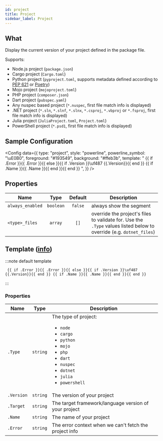 ```yaml
---
id: project
title: Project
sidebar_label: Project
---
```


## What

Display the current version of your project defined in the package file.

Supports:

- Node.js project (`package.json`)
- Cargo project (`Cargo.toml`)
- Python project (`pyproject.toml`, supports metadata defined according to [PEP 621][pep621-standard] or [Poetry][poetry-standard])
- Mojo project (`mojoproject.toml`)
- PHP project (`composer.json`)
- Dart project (`pubspec.yaml`)
- Any nuspec based project (`*.nuspec`, first file match info is displayed)
- .NET project (`*.sln`, `*.slnf`, `*.slnx`, `*.csproj`, `*.vbproj` or `*.fsproj`, first file match info is displayed)
- Julia project (`JuliaProject.toml`, `Project.toml`)
- PowerShell project (`*.psd1`, first file match info is displayed)

## Sample Configuration


<Config
  data={{
    type: "project",
    style: "powerline",
    powerline_symbol: "\uE0B0",
    foreground: "#193549",
    background: "#ffeb3b",
    template:
      " {{ if .Error }}{{ .Error }}{{ else }}{{ if .Version }}\uf487 {{.Version}}{{ end }} {{ if .Name }}{{ .Name }}{{ end }}{{ end }} ",
  }}
/>

## Properties

| Name             |   Type    | Default | Description                                                                                                         |
| ---------------- | :-------: | :-----: | ------------------------------------------------------------------------------------------------------------------- |
| `always_enabled` | `boolean` | `false` | always show the segment                                                                                             |
| `<type>_files`   |  `array`  |  `[]`   | override the project's files to validate for. Use the `.Type` values listed below to override (e.g. `dotnet_files`) |

## Template ([info][templates])

:::note default template

```template
 {{ if .Error }}{{ .Error }}{{ else }}{{ if .Version }}\uf487 {{.Version}}{{ end }} {{ if .Name }}{{ .Name }}{{ end }}{{ end }}
```

:::

### Properties

| Name       | Type     | Description                                                                                                                                                                                      |
| ---------- | -------- | ------------------------------------------------------------------------------------------------------------------------------------------------------------------------------------------------ |
| `.Type`    | `string` | The type of project:<ul><li>`node`</li><li>`cargo`</li><li>`python`</li><li>`mojo`</li><li>`php`</li><li>`dart`</li><li>`nuspec`</li><li>`dotnet`</li><li>`julia`</li><li>`powershell`</li></ul> |
| `.Version` | `string` | The version of your project                                                                                                                                                                      |
| `.Target`  | `string` | The target framework/language version of your project                                                                                                                                            |
| `.Name`    | `string` | The name of your project                                                                                                                                                                         |
| `.Error`   | `string` | The error context when we can't fetch the project info                                                                                                                                           |

[templates]: /docs/configuration/templates
[pep621-standard]: https://peps.python.org/pep-0621/
[poetry-standard]: https://python-poetry.org/docs/pyproject/
